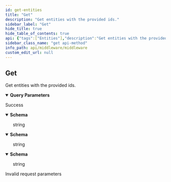 ```yaml
---
id: get-entities
title: "Get"
description: "Get entities with the provided ids."
sidebar_label: "Get"
hide_title: true
hide_table_of_contents: true
api: {"tags":["Entities"],"description":"Get entities with the provided ids.","operationId":"getEntities","parameters":[{"name":"id","in":"query","description":"One or more ids, in the form of URLs.","required":true,"schema":{"uniqueItems":true,"type":"array","items":{"type":"string","format":"uri"}}},{"name":"include_children","in":"query","description":"Whether to return all the entities whose ids start with the provided ids, by default false.","required":false,"schema":{"type":"string","default":"false"}},{"name":"include_referenced","in":"query","description":"Whether to return all the referenced entities (e.g. in `schema:mentions`), by default false.","required":false,"schema":{"type":"string","default":"false"}},{"name":"include_private","in":"query","description":"Whether to return private properties, requires an authenticated request, by default false.","required":false,"schema":{"type":"string","default":"false"}}],"responses":{"200":{"description":"Success","content":{"application/ld+json":{"schema":{"type":"string"}},"application/rdf+xml":{"schema":{"type":"string"}},"text/turtle":{"schema":{"type":"string"}}}},"412":{"description":"Invalid request parameters"}},"security":[{"ApiKey":[]}],"method":"get","path":"/entities","servers":[{"url":"https://api.wordlift.io"}],"securitySchemes":{"ApiKey":{"type":"apiKey","description":"`Key {your key}`","name":"Authorization","in":"header"}},"info":{"title":"Middleware","description":"Knowledge Graph data management.","termsOfService":"https://wordlift.io/terms-of-service/","contact":{"name":"WordLift","url":"https://wordlift.io","email":"hello@wordlift.io"},"license":{"name":"(c) copyright 2022-present WordLift","url":"https://wordlift.io"},"version":"1.0"},"postman":{"name":"Get","description":{"content":"Get entities with the provided ids.","type":"text/plain"},"url":{"path":["entities"],"host":["{{baseUrl}}"],"query":[{"disabled":false,"description":{"content":"(Required) One or more ids, in the form of URLs.","type":"text/plain"},"key":"id","value":""},{"disabled":false,"description":{"content":"Whether to return all the entities whose ids start with the provided ids, by default false.","type":"text/plain"},"key":"include_children","value":""},{"disabled":false,"description":{"content":"Whether to return all the referenced entities (e.g. in `schema:mentions`), by default false.","type":"text/plain"},"key":"include_referenced","value":""},{"disabled":false,"description":{"content":"Whether to return private properties, requires an authenticated request, by default false.","type":"text/plain"},"key":"include_private","value":""}],"variable":[]},"header":[{"key":"Accept","value":"application/ld+json"}],"method":"GET","auth":{"type":"apikey","apikey":[{"type":"any","value":"Authorization","key":"key"},{"type":"any","value":"<API Key>","key":"value"},{"type":"any","value":"header","key":"in"}]}}}
sidebar_class_name: "get api-method"
info_path: api/middleware/middleware
custom_edit_url: null
---
```



## Get



Get entities with the provided ids.

<details style={{"marginBottom":"1rem"}} data-collapsed={false} open={true}><summary style={{}}><strong>Query Parameters</strong></summary><div><ul><ParamsItem className={"paramsItem"} param={{"name":"id","in":"query","description":"One or more ids, in the form of URLs.","required":true,"schema":{"uniqueItems":true,"type":"array","items":{"type":"string","format":"uri"}}}}></ParamsItem><ParamsItem className={"paramsItem"} param={{"name":"include_children","in":"query","description":"Whether to return all the entities whose ids start with the provided ids, by default false.","required":false,"schema":{"type":"string","default":"false"}}}></ParamsItem><ParamsItem className={"paramsItem"} param={{"name":"include_referenced","in":"query","description":"Whether to return all the referenced entities (e.g. in `schema:mentions`), by default false.","required":false,"schema":{"type":"string","default":"false"}}}></ParamsItem><ParamsItem className={"paramsItem"} param={{"name":"include_private","in":"query","description":"Whether to return private properties, requires an authenticated request, by default false.","required":false,"schema":{"type":"string","default":"false"}}}></ParamsItem></ul></div></details><div><ApiTabs><TabItem label={"200"} value={"200"}><div>

Success

</div><div><MimeTabs schemaType={"response"}><TabItem label={"application/ld+json"} value={"application/ld+json"}><SchemaTabs><TabItem label={"Schema"} value={"Schema"}><details style={{}} data-collapsed={false} open={true}><summary style={{"textAlign":"left"}}><strong>Schema</strong></summary><div style={{"textAlign":"left","marginLeft":"1rem"}}></div><ul style={{"marginLeft":"1rem"}}><div style={{"marginTop":".5rem","marginBottom":".5rem","marginLeft":"1rem"}}>

string

</div></ul></details></TabItem></SchemaTabs></TabItem><TabItem label={"application/rdf+xml"} value={"application/rdf+xml"}><SchemaTabs><TabItem label={"Schema"} value={"Schema"}><details style={{}} data-collapsed={false} open={true}><summary style={{"textAlign":"left"}}><strong>Schema</strong></summary><div style={{"textAlign":"left","marginLeft":"1rem"}}></div><ul style={{"marginLeft":"1rem"}}><div style={{"marginTop":".5rem","marginBottom":".5rem","marginLeft":"1rem"}}>

string

</div></ul></details></TabItem></SchemaTabs></TabItem><TabItem label={"text/turtle"} value={"text/turtle"}><SchemaTabs><TabItem label={"Schema"} value={"Schema"}><details style={{}} data-collapsed={false} open={true}><summary style={{"textAlign":"left"}}><strong>Schema</strong></summary><div style={{"textAlign":"left","marginLeft":"1rem"}}></div><ul style={{"marginLeft":"1rem"}}><div style={{"marginTop":".5rem","marginBottom":".5rem","marginLeft":"1rem"}}>

string

</div></ul></details></TabItem></SchemaTabs></TabItem></MimeTabs></div></TabItem><TabItem label={"412"} value={"412"}><div>

Invalid request parameters

</div><div></div></TabItem></ApiTabs></div>
      
